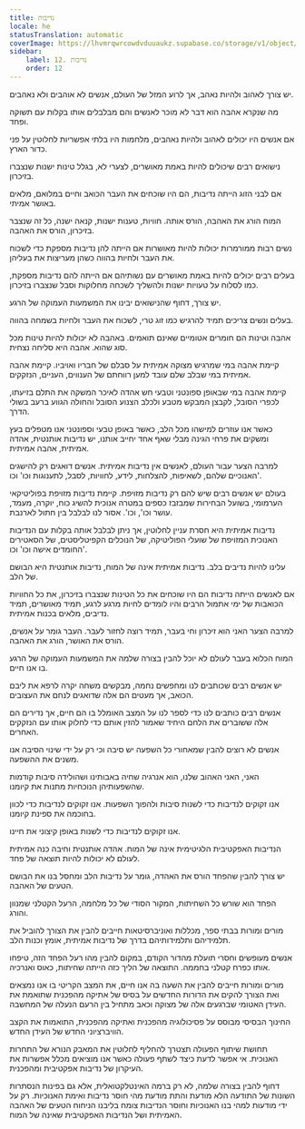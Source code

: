 ```yaml
---
title: נדיבות
locale: he
statusTranslation: automatic
coverImage: https://lhvmrqwrcowdvduuaukz.supabase.co/storage/v1/object/public/strapi-uploads/small_cover-educacion-fundamental.webp-2d51a7828a2b1309555be27f7e2a61a0.webp
sidebar:
    label: 12. נדיבות
    order: 12
---
```

יש צורך לאהוב ולהיות נאהב, אך לרוע המזל של העולם, אנשים לא אוהבים ולא נאהבים.

מה שנקרא אהבה הוא דבר לא מוכר לאנשים והם מבלבלים אותו בקלות עם תשוקה ופחד.

אם אנשים היו יכולים לאהוב ולהיות נאהבים, מלחמות היו בלתי אפשריות לחלוטין על פני כדור הארץ.

נישואים רבים שיכולים להיות באמת מאושרים, לצערי לא, בגלל טינות ישנות שנצברו בזיכרון.

אם לבני הזוג הייתה נדיבות, הם היו שוכחים את העבר הכואב וחיים במלואם, מלאים באושר אמיתי.

המוח הורג את האהבה, הורס אותה. חוויות, טענות ישנות, קנאה ישנה, כל זה שנצבר בזיכרון, הורס את האהבה.

נשים רבות ממורמרות יכולות להיות מאושרות אם הייתה להן נדיבות מספקת כדי לשכוח את העבר ולחיות בהווה כשהן מעריצות את בעליהן.

בעלים רבים יכולים להיות באמת מאושרים עם נשותיהם אם הייתה להם נדיבות מספקת, כמו לסלוח על טעויות ישנות ולהשליך לשכחה מחלוקות וסבל שנצברו בזיכרון.

יש צורך, דחוף שהנישואים יבינו את המשמעות העמוקה של הרגע.

בעלים ונשים צריכים תמיד להרגיש כמו זוג טרי, לשכוח את העבר ולחיות בשמחה בהווה.

אהבה וטינות הם חומרים אטומיים שאינם תואמים. באהבה לא יכולות להיות טינות מכל סוג שהוא. אהבה היא סליחה נצחית.

קיימת אהבה במי שמרגיש מצוקה אמיתית על סבלם של חבריו ואויביו. קיימת אהבה אמיתית במי שבלב שלם עובד למען רווחתם של הענווים, העניים, הנזקקים.

קיימת אהבה במי שבאופן ספונטני וטבעי חש אהדה לאיכר המשקה את התלם בזיעתו, לכפרי הסובל, לקבצן המבקש מטבע ולכלב הצנוע הסובל והחולה הגווע ברעב בשולי הדרך.

כאשר אנו עוזרים למישהו מכל הלב, כאשר באופן טבעי וספונטני אנו מטפלים בעץ ומשקים את פרחי הגינה מבלי שאף אחד יחייב אותנו, יש נדיבות אותנטית, אהדה אמיתית, אהבה אמיתית.

למרבה הצער עבור העולם, לאנשים אין נדיבות אמיתית. אנשים דואגים רק להישגים האנוכיים שלהם, לשאיפות, להצלחות, לידע, לחוויות, לסבל, לתענוגות וכו' וכו'.

בעולם יש אנשים רבים שיש להם רק נדיבות מזויפת. קיימת נדיבות מזויפת בפוליטיקאי הערמומי, בשועל הבחירות שמבזבז כספים במטרה אנוכית להשיג כוח, יוקרה, מעמד, עושר וכו', וכו'. אסור לנו לבלבל בין חתול לארנבת.

נדיבות אמיתית היא חסרת עניין לחלוטין, אך ניתן לבלבל אותה בקלות עם הנדיבות האנוכית המזויפת של שועלי הפוליטיקה, של הנוכלים הקפיטליסטים, של הסאטירים החומדים אישה וכו' וכו'.

עלינו להיות נדיבים בלב. נדיבות אמיתית אינה של המוח, נדיבות אותנטית היא הבושם של הלב.

אם לאנשים הייתה נדיבות הם היו שוכחים את כל הטינות שנצברו בזיכרון, את כל החוויות הכואבות של ימי אתמול הרבים והיו לומדים לחיות מרגע לרגע, תמיד מאושרים, תמיד נדיבים, מלאים בכנות אמיתית.

למרבה הצער האני הוא זיכרון וחי בעבר, תמיד רוצה לחזור לעבר. העבר גומר על אנשים, הורס את האושר, הורג את האהבה.

המוח הכלוא בעבר לעולם לא יוכל להבין בצורה שלמה את המשמעות העמוקה של הרגע בו אנו חיים.

יש אנשים רבים שכותבים לנו ומחפשים נחמה, מבקשים משחה יקרה לרפא את ליבם הכואב, אך מעטים הם אלה שדואגים לנחם את העצובים.

אנשים רבים כותבים לנו כדי לספר לנו על המצב האומלל בו הם חיים, אך נדירים הם אלה ששוברים את הלחם היחיד שאמור להזין אותם כדי לחלוק אותו עם הנזקקים האחרים.

אנשים לא רוצים להבין שמאחורי כל השפעה יש סיבה וכי רק על ידי שינוי הסיבה אנו משנים את ההשפעה.

האני, האני האהוב שלנו, הוא אנרגיה שחיה באבותינו ושהולידה סיבות קודמות שהשפעותיהן הנוכחיות מתנות את קיומנו.

אנו זקוקים לנדיבות כדי לשנות סיבות ולהפוך השפעות. אנו זקוקים לנדיבות כדי לכוון בחוכמה את ספינת קיומנו.

אנו זקוקים לנדיבות כדי לשנות באופן קיצוני את חיינו.

הנדיבות האפקטיבית הלגיטימית אינה של המוח. אהדה אותנטית וחיבה כנה אמיתית לעולם לא יכולות להיות תוצאה של פחד.

יש צורך להבין שהפחד הורס את האהדה, גומר על נדיבות הלב ומחסל בנו את הבושם הטעים של האהבה.

הפחד הוא שורש כל השחיתות, המקור הסודי של כל מלחמה, הרעל הקטלני שמנוון והורג.

מורים ומורות בבתי ספר, מכללות ואוניברסיטאות חייבים להבין את הצורך להוביל את תלמידיהם ותלמידותיהם בדרך של נדיבות אמיתית, אומץ וכנות הלב.

אנשים מעופשים וחסרי תועלת מהדור הקודם, במקום להבין מהו רעל הפחד הזה, טיפחו אותו כפרח קטלני בחממה. התוצאה של הליך כזה הייתה שחיתות, כאוס ואנרכיה.

מורים ומורות חייבים להבין את השעה בה אנו חיים, את המצב הקריטי בו אנו נמצאים ואת הצורך להקים את הדורות החדשים על בסיס של אתיקה מהפכנית שתואמת את העידן האטומי שברגעים אלה של מצוקה וכאב מתחיל בין הרעם הנעלה של המחשבה.

החינוך הבסיסי מבוסס על פסיכולוגיה מהפכנית ואתיקה מהפכנית, התואמות את הקצב הוויברציוני החדש של העידן החדש.

תחושת שיתוף הפעולה תצטרך להחליף לחלוטין את המאבק הנורא של התחרות האנוכית. אי אפשר לדעת כיצד לשתף פעולה כאשר אנו מוציאים מכלל אפשרות את העיקרון של נדיבות אפקטיבית ומהפכנית.

דחוף להבין בצורה שלמה, לא רק ברמה האינטלקטואלית, אלא גם בפינות הנסתרות השונות של התודעה הלא מודעת והתת מודעת מהי חוסר נדיבות ואימת האנוכיות. רק על ידי מודעות למהי בנו האנוכיות וחוסר הנדיבות צומח בליבנו הניחוח הטעים של האהבה האמיתית ושל הנדיבות האפקטיבית שאינה של המוח.

